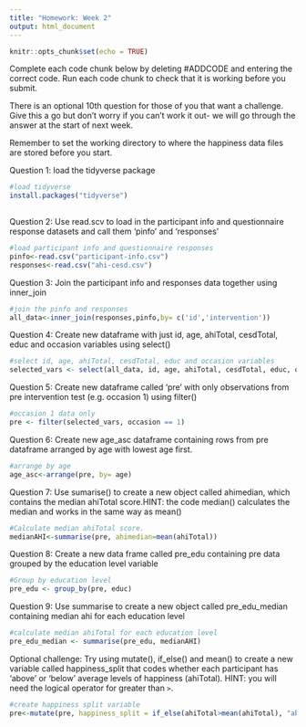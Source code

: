 ---
title: "Homework: Week 2"
output: html_document
---

```{r setup, include=FALSE}
knitr::opts_chunk$set(echo = TRUE)
```

Complete each code chunk below by deleting #ADDCODE and entering the correct code. Run each code chunk to check that it is working before you submit. 

There is an optional 10th question for those of you that want a challenge. Give this a go but don't worry if you can't work it out- we will go through the answer at the start of next week. 

Remember to set the working directory to where the happiness data files are stored before you start.

Question 1: load the tidyverse package
```{r}
#load tidyverse
install.packages("tidyverse")
 
```

Question 2: Use read.scv to load in the participant info and questionnaire response datasets and call them 'pinfo' and 'responses'
```{r}
#load participant info and questionnaire responses 
pinfo<-read.csv("participant-info.csv")
responses<-read.csv("ahi-cesd.csv")
```

Question 3: Join the participant info and responses data together using inner_join
```{r}
#join the pinfo and responses
all_data<-inner_join(responses,pinfo,by= c('id','intervention'))
```

Question 4: Create new dataframe with just id, age, ahiTotal, cesdTotal, educ and occasion variables using select()
```{r}
#select id, age, ahiTotal, cesdTotal, educ and occasion variables
selected_vars <- select(all_data, id, age, ahiTotal, cesdTotal, educ, occasion)
```

Question 5: Create new dataframe called 'pre' with only observations from pre intervention test (e.g. occasion 1) using filter()
```{r}
#occasion 1 data only 
pre <- filter(selected_vars, occasion == 1)
```

Question 6: Create new age_asc dataframe containing rows from pre dataframe arranged by age with lowest age first.
```{r}
#arrange by age
age_asc<-arrange(pre, by= age)
```

Question 7: Use sumarise() to create a new object called ahimedian, which contains the median ahiTotal score.HINT: the code median() calculates the median and works in the same way as mean()
```{r}
#Calculate median ahiTotal score.
medianAHI<-summarise(pre, ahimedian=mean(ahiTotal))
```

Question 8: Create a new data frame called pre_edu containing pre data grouped by the education level variable
```{r}
#Group by education level
pre_edu <- group_by(pre, educ)
```

Question 9: Use summarise to create a new object called pre_edu_median containing median ahi for each education level
```{r}
#calculate median ahiTotal for each education level
pre_edu_median <- summarise(pre_edu, medianAHI)
```

Optional challenge: Try using mutate(), if_else() and mean() to create a new variable called happiness_split that codes whether each participant has 'above' or 'below' average levels of happiness (ahiTotal). HINT: you will need the logical operator for greater than ```>```. 

```{r}
#create happiness split variable
pre<-mutate(pre, happiness_split = if_else(ahiTotal>mean(ahiTotal), "above","below"))
```
